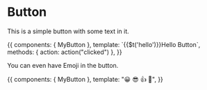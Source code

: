
<Meta title="MDX|Button" component={MyButton} />

# Button

<ArgsTable of={MyButton} />

This is a simple button with some text in it.

<Canvas>
    <Story name="With Text">
        {{
            components: { MyButton },
            template: `<my-button @click="action">{{$t('hello')}}Hello Button</my-button>`,
            methods: { action: action("clicked") },
        }}
    </Story>
</Canvas>

You can even have Emoji in the button.

<Canvas>
    <Story name="With Some Emoji">
        {{
            components: { MyButton },
            template: "<my-button>😀 😎 👍 💯</my-button>",
        }}
    </Story>
</Canvas>
